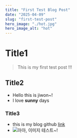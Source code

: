 ```yaml
---
title: "First Test Blog Post"
date: "2025-04-09"
slug: "first-test-post"
hero_image: "./hot.jpg"
hero_image_alt: "hot"
---
```


# Title1

> This is my first test post !!!

## Title2

- Hello this is jiwon~!
- I love **sunny** days

### Title3

- this is my blog github [link](https://github.com/ziwonii24/one-dev-blog)
- ![아아, 이미지 테스트~!](./hot.jpg)
